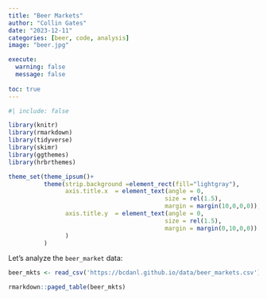 ```yaml
---
title: "Beer Markets"
author: "Collin Gates"
date: "2023-12-11"
categories: [beer, code, analysis]
image: "beer.jpg"

execute: 
  warning: false
  message: false
  
toc: true
---
```

```r
#| include: false

library(knitr)
library(rmarkdown)
library(tidyverse)
library(skimr)
library(ggthemes)
library(hrbrthemes)

theme_set(theme_ipsum()+
          theme(strip.background =element_rect(fill="lightgray"),
                axis.title.x  = element_text(angle = 0,
                                            size = rel(1.5),
                                            margin = margin(10,0,0,0)),
                axis.title.y  = element_text(angle = 0,
                                            size = rel(1.5),
                                            margin = margin(0,10,0,0))
                )
          )
```

Let's analyze the `beer_market` data:

```r
beer_mkts <- read_csv('https://bcdanl.github.io/data/beer_markets.csv')
```

```r
rmarkdown::paged_table(beer_mkts)
```

